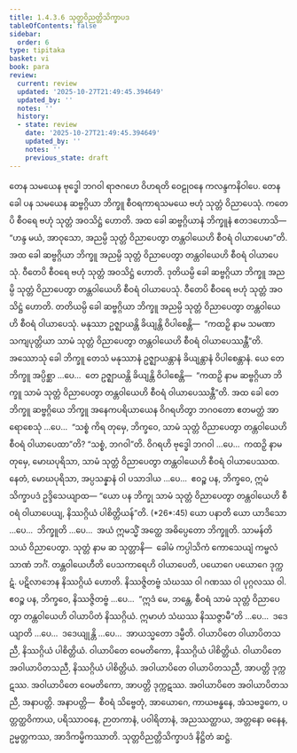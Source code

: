 ```yaml
---
title: 1.4.3.6 သုတ္တဝိညတ္တိသိက္ခာပဒ
tableOfContents: false
sidebar:
  order: 6
type: tipitaka
basket: vi
book: para
review:
  current: review
  updated: '2025-10-27T21:49:45.394649'
  updated_by: ''
  notes: ''
  history:
  - state: review
    date: '2025-10-27T21:49:45.394649'
    updated_by: ''
    notes: ''
    previous_state: draft
---
```



<ReviewStatus review={frontmatter.review} showDetails={true} />

<HypothesisAnnotation frontmatter={frontmatter} />

<DynamicBreadcrumb />

<Division number="636" book="para" e="ch" v="1" p="368">

<Paragraph number="2350" book="para">
တေန သမယေန ဗုဒ္ဓေါ ဘဂဝါ ရာဇဂဟေ ဝိဟရတိ ဝေဠုဝနေ ကလန္ဒကနိဝါပေ. တေန ခေါ ပန သမယေန ဆဗ္ဗဂ္ဂိယာ ဘိက္ခူ စီဝရကာရသမယေ ဗဟုံ သုတ္တံ ဝိညာပေသုံ. ကတေပိ စီဝရေ ဗဟုံ သုတ္တံ အဝသိဋ္ဌံ ဟောတိ. အထ ခေါ ဆဗ္ဗဂ္ဂိယာနံ ဘိက္ခူနံ ဧတဒဟောသိ—  “ဟန္ဒ မယံ, အာဝုသော, အညမ္ပိ သုတ္တံ ဝိညာပေတွာ တန္တဝါယေဟိ စီဝရံ ဝါယာပေမာ”တိ. အထ ခေါ ဆဗ္ဗဂ္ဂိယာ ဘိက္ခူ အညမ္ပိ သုတ္တံ ဝိညာပေတွာ တန္တဝါယေဟိ စီဝရံ ဝါယာပေသုံ. ဝီတေပိ စီဝရေ ဗဟုံ သုတ္တံ အဝသိဋ္ဌံ ဟောတိ. ဒုတိယမ္ပိ ခေါ ဆဗ္ဗဂ္ဂိယာ ဘိက္ခူ အညမ္ပိ သုတ္တံ ဝိညာပေတွာ တန္တဝါယေဟိ စီဝရံ ဝါယာပေသုံ. ဝီတေပိ စီဝရေ ဗဟုံ သုတ္တံ အဝသိဋ္ဌံ ဟောတိ. တတိယမ္ပိ ခေါ ဆဗ္ဗဂ္ဂိယာ ဘိက္ခူ အညမ္ပိ သုတ္တံ ဝိညာပေတွာ တန္တဝါယေဟိ စီဝရံ ဝါယာပေသုံ. မနုဿာ ဥဇ္ဈာယန္တိ ခိယျန္တိ ဝိပါစေန္တိ—  “ကထဉှိ နာမ သမဏာ သကျပုတ္တိယာ သာမံ သုတ္တံ ဝိညာပေတွာ တန္တဝါယေဟိ စီဝရံ ဝါယာပေဿန္တီ”တိ.
</Paragraph>

<Paragraph number="2351" book="para">
အဿောသုံ ခေါ ဘိက္ခူ တေသံ မနုဿာနံ ဥဇ္ဈာယန္တာနံ ခိယျန္တာနံ ဝိပါစေန္တာနံ. ယေ တေ ဘိက္ခူ အပ္ပိစ္ဆာ …ပေ…  တေ ဥဇ္ဈာယန္တိ ခိယျန္တိ ဝိပါစေန္တိ—  “ကထဉှိ နာမ ဆဗ္ဗဂ္ဂိယာ ဘိက္ခူ သာမံ သုတ္တံ ဝိညာပေတွာ တန္တဝါယေဟိ စီဝရံ ဝါယာပေဿန္တီ”တိ.
</Paragraph>

<Paragraph number="2352" book="para">
အထ ခေါ တေ ဘိက္ခူ ဆဗ္ဗဂ္ဂိယေ ဘိက္ခူ အနေကပရိယာယေန ဝိဂရဟိတွာ ဘဂဝတော ဧတမတ္ထံ အာရောစေသုံ …ပေ…  “သစ္စံ ကိရ တုမှေ, ဘိက္ခဝေ, သာမံ သုတ္တံ ဝိညာပေတွာ တန္တဝါယေဟိ စီဝရံ ဝါယာပေထာ”တိ? “သစ္စံ, ဘဂဝါ”တိ. ဝိဂရဟိ ဗုဒ္ဓေါ ဘဂဝါ …ပေ…  ကထဉှိ နာမ တုမှေ, မောဃပုရိသာ, သာမံ သုတ္တံ ဝိညာပေတွာ တန္တဝါယေဟိ စီဝရံ ဝါယာပေဿထ. နေတံ, မောဃပုရိသာ, အပ္ပသန္နာနံ ဝါ ပသာဒါယ …ပေ…  ဧဝဉ္စ ပန, ဘိက္ခဝေ, ဣမံ သိက္ခာပဒံ ဥဒ္ဒိသေယျာထ—
</Paragraph>

</Division>
<Division number="637" book="para" e="ch" v="1" p="369">

<Paragraph number="2353" book="para">
<Emphasis>“ယော ပန ဘိက္ခု သာမံ သုတ္တံ ဝိညာပေတွာ တန္တဝါယေဟိ စီဝရံ ဝါယာပေယျ, နိဿဂ္ဂိယံ ပါစိတ္တိယန်”</Emphasis>တိ. (*26*:<Emphasis>45</Emphasis>)
</Paragraph>

</Division>
<Division number="638" book="para" e="ch" v="1" p="369">

<Paragraph number="2354" book="para">
<Emphasis>ယော ပနာ</Emphasis>တိ ယော ယာဒိသော …ပေ…  <Emphasis>ဘိက္ခူ</Emphasis>တိ …ပေ…  အယံ ဣမသ္မိံ အတ္ထေ အဓိပ္ပေတော ဘိက္ခူတိ.
</Paragraph>

<Paragraph number="2355" book="para">
<Emphasis>သာမန်</Emphasis>တိ သယံ ဝိညာပေတွာ.
</Paragraph>

<Paragraph number="2356" book="para">
<Emphasis>သုတ္တံ</Emphasis> နာမ ဆ သုတ္တာနိ—  ခေါမံ ကပ္ပါသိကံ ကောသေယျံ ကမ္ဗလံ သာဏံ ဘင်္ဂံ.
</Paragraph>

<Paragraph number="2357" book="para">
<Emphasis>တန္တဝါယေဟီ</Emphasis>တိ ပေသကာရေဟိ ဝါယာပေတိ, ပယောဂေ ပယောဂေ ဒုက္ကဋံ. ပဋိလာဘေန နိဿဂ္ဂိယံ ဟောတိ. နိဿဇ္ဇိတဗ္ဗံ သံဃဿ ဝါ ဂဏဿ ဝါ ပုဂ္ဂလဿ ဝါ. ဧဝဉ္စ ပန, ဘိက္ခဝေ, နိဿဇ္ဇိတဗ္ဗံ …ပေ…  “ဣဒံ မေ, ဘန္တေ, စီဝရံ သာမံ သုတ္တံ ဝိညာပေတွာ တန္တဝါယေဟိ ဝါယာပိတံ နိဿဂ္ဂိယံ. ဣမာဟံ သံဃဿ နိဿဇ္ဇာမီ”တိ …ပေ…  ဒဒေယျာတိ …ပေ…  ဒဒေယျုန္တိ …ပေ…  အာယသ္မတော ဒမ္မီတိ.
</Paragraph>

</Division>
<Division number="639" book="para" e="ch" v="1" p="370">

<Paragraph number="2358" book="para">
ဝါယာပိတေ ဝါယာပိတသညီ, နိဿဂ္ဂိယံ ပါစိတ္တိယံ. ဝါယာပိတေ ဝေမတိကော, နိဿဂ္ဂိယံ ပါစိတ္တိယံ. ဝါယာပိတေ အဝါယာပိတသညီ, နိဿဂ္ဂိယံ ပါစိတ္တိယံ.
</Paragraph>

<Paragraph number="2359" book="para">
အဝါယာပိတေ ဝါယာပိတသညီ, အာပတ္တိ ဒုက္ကဋဿ. အဝါယာပိတေ ဝေမတိကော, အာပတ္တိ ဒုက္ကဋဿ. အဝါယာပိတေ အဝါယာပိတသညီ, အနာပတ္တိ.
</Paragraph>

</Division>
<Division number="640" book="para" e="ch" v="1" p="370">

<Paragraph number="2360" book="para">
အနာပတ္တိ—  စီဝရံ သိဗ္ဗေတုံ, အာယောဂေ, ကာယဗန္ဓနေ, အံသဗဒ္ဓကေ, ပတ္တတ္ထဝိကာယ, ပရိဿာဝနေ, ဉာတကာနံ, ပဝါရိတာနံ, အညဿတ္ထာယ, အတ္တနော ဓနေန, ဥမ္မတ္တကဿ, အာဒိကမ္မိကဿာတိ.

</Paragraph>
</Division>

<Paragraph number="2361" type="center" book="para">
သုတ္တဝိညတ္တိသိက္ခာပဒံ နိဋ္ဌိတံ ဆဋ္ဌံ.
</Paragraph>
